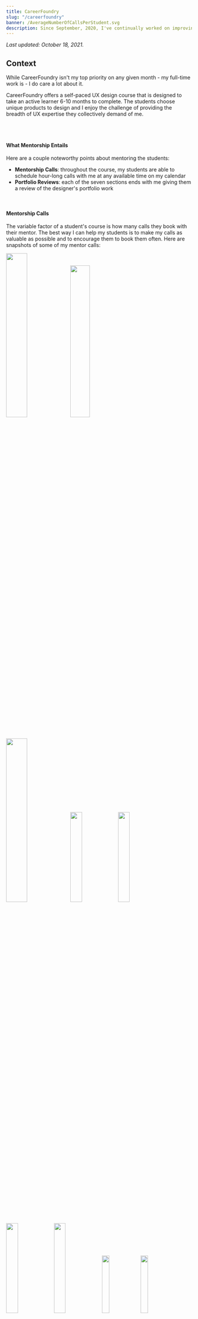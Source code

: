```yaml
---
title: CareerFoundry
slug: "/careerfoundry"
banner: /AverageNumberOfCallsPerStudent.svg
description: Since September, 2020, I've continually worked on improving the quality of my off-hours design mentorship with my UX students. Given that this was never my top priority day to day, though, my improvements over time were only incremental.
---
```


_Last updated: October 18, 2021._

## Context

While CareerFoundry isn't my top priority on any given month - my full-time work is - I do care a lot about it.

CareerFoundry offers a self-paced UX design course that is designed to take an active learner 6-10 months to complete. The students choose unique products to design and I enjoy the challenge of providing the breadth of UX expertise they collectively demand of me.

<br />

<center>
  <object type="image/svg+xml" data="./DemandABreadthOfUXExpertiseAndPersonalization.svg"></object>
</center>

<br />

#### What Mentorship Entails

Here are a couple noteworthy points about mentoring the students:

- **Mentorship Calls**: throughout the course, my students are able to schedule hour-long calls with me at any available time on my calendar
- **Portfolio Reviews**: each of the seven sections ends with me giving them a review of the designer's portfolio work

<br />

#### Mentorship Calls
The variable factor of a student's course is how many calls they book with their mentor. The best way I can help my students is to make my calls as valuable as possible and to encourage them to book them often. Here are snapshots of some of my mentor calls:

<!-- 33.33 - 3
25 - 4
20 - 5
16.665 - 6
14.285 - 7
12.5 - 8 -->

<img src="https://i.imgur.com/dJX2Brz.png" width="33.75%" height="auto" />
<img src="https://i.imgur.com/E0qzcuC.png?1" width="32.5%" height="auto" />
<img src="https://i.imgur.com/fhR8KmS.png" width="33.75%" height="auto" />
<img src="https://i.imgur.com/ik7Ov0o.png?1" width="25%" height="auto" />
<img src="https://i.imgur.com/aOuzroY.png?1" width="25%" height="auto" />
<img src="https://i.imgur.com/2TdvQ05.png?1" width="25%" height="auto" />
<img src="https://i.imgur.com/c1SHwWg.png" width="25%" height="auto" />
<img src="https://i.imgur.com/ATQgRVa.png?1" width="20%" height="auto" />
<img src="https://i.imgur.com/YcT09wQ.png?1" width="20%" height="auto" />
<img src="https://i.imgur.com/XJph3XS.png?1" width="20%" height="auto" />
<img src="https://i.imgur.com/d0znnBB.png" width="20%" height="auto" />
<img src="https://i.imgur.com/yldDG9W.png?1" width="20%" height="auto" />

<br />
<br />

#### Portfolio Reviews

<br />

<div className="scroll">
  <center>
    <object type="image/svg+xml" data="./OverviewOfMyPortfolioReviews.svg"></object>
  </center>
</div>

<br />

#### Summary of My Mentorship
From September, 2020 to September, 2021 in my off hours I logged over 400 hours of design mentorship.

<br />

<center>
  <object type="image/svg+xml" data="./MyMentorshipActivity.svg"></object>
</center>

<br />

## Desired Outcomes As a UX Mentor

Over my time as a mentor, I want my students to achieve continually:

1. Higher course completion rates
2. Shorter times until their first job offer
3. Higher hiring rates
4. Higher starting salaries

<br />

## My Process

For the first eight months I just treated my design mentorship like an off-hours side gig, doing nothing more than gradual improvements to quality of my calls with my students. My process has completely improved since July, 2021, and I have a running article series called _Applying Statistical Process Control to My UX Mentorship_. See a breakdown of the data:
  - <a href="/applying-statistical-process-control-to-my-ux-mentorship-part-1">Part 1</a>
  - Part 2 (Coming Soon)

On a monthly basis, I have my CareerFoundry invoice items transcribed into a spreadsheet where I can extrapolate data for student progress and monitor the impact of improvements I make to my mentorship system. My process is yielding ever more impactful results as I optimize my process.

<br />

#### My Mentorship Calls

Here are the calls I recommend to all my students.

<img src="https://i.imgur.com/JSy1MtB.png" width="100%" height="auto" />

<br />

I keep track of which calls each of my students have had.

<img src="https://i.imgur.com/PKS21JF.png" width="100%" height="auto" />

<br />
<br />

#### Copy Work Done On Calls With Students

Here is one example of an effective exercise that designers <a href="https://learnui.design/blog/5-practical-exercises-learn-ui-design-free.html" target="default">advocate</a> for improving design skills - mimicing the masters to understand their technique. It's an exercise I help my students get accustomed to.

<br />

##### Duolingo

<br />

<img src="./ExcitedGreen.svg" width="16.66%" height="auto" />
<img src="./Green.svg" width="16.66%" height="auto" />
<img src="./AngryGreen.svg" width="16.66%" height="auto" />
<img src="./ExcitedBlue.svg" width="16.66%" height="auto" />
<img src="./Blue.svg" width="16.66%" height="auto" />
<img src="./AngryBlue.svg" width="16.66%" height="auto" />

<br />

<img src="./ExcitedRed.svg" width="16.66%" height="auto" />
<img src="./Red.svg" width="16.66%" height="auto" />
<img src="./AngryRed.svg" width="16.66%" height="auto" />
<img src="./ExcitedPurple.svg" width="16.66%" height="auto" />
<img src="./Purple.svg" width="16.66%" height="auto" />
<img src="./AngryPurple.svg" width="16.66%" height="auto" />

<br />
<br />

| Original | Copy |
| -- | -- |
| <img src="https://i.imgur.com/ivjtKuT.png" width="95%" height="auto" /> | <img src="https://i.imgur.com/7u41teY.png" width="98%" height="auto" /> |

<br />

<img src="./GreenTravelOwl.svg" width="14%" height="auto" />
<img src="./WhiteTravelOwl.svg" width="14%" height="auto" />
<img src="./ProudOwlGreen.svg" width="19%" height="auto" />
<img src="./ProudOwlWhite.svg" width="19%" height="auto" />
<img src="./GreenAstrobird.svg" width="17%" height="auto" />
<img src="./WhiteAstrobird.svg" width="17%" height="auto" />

<br />
<br />

## My Mentorship Results Thus Far

**I won't have good data for student hiring metrics until the beginning of 2022**, because CF grads typically take up to 6 months to get hired in a UX-related role. Even when I do start getting good data on this, those statistics will be based on my mentorship process from 2020. It will take at least a year to see the results of my mentorship process today.

I _can_ prove, however, that my process is yielding ever more impactful results. See a breakdown of the data in my ongoing article series, **_Applying Statistical Process Control to My UX Mentorship_**:
  - <a href="/applying-statistical-process-control-to-my-ux-mentorship-part-1">Part 1</a>
  - Part 2 (Coming Soon)

<br />

#### Examples of Student Product Design Work
<br />

##### TATO (UX Process and Storytelling)

<iframe
  width="100%"
  height="550px"
  src="https://www.youtube.com/embed/aVX8IPZ8Foc"
  title="YouTube video player"
  frameBorder="0"
  allow="accelerometer; autoplay; clipboard-write; encrypted-media; gyroscope; picture-in-picture"
  allowFullScreen
></iframe>

<br />
<br />

##### RADSURF (UI/ UX)

I was heavily involved with this one.

Click through the <a href="https://www.figma.com/proto/4uIh2KVdYPZjX0Z64OLkcX/RadSurf?node-id=541%3A8263&scaling=scale-down&page-id=0%3A1&starting-point-node-id=541%3A8263" target="default">prototype</a>. (The blue boxes that appear on a click are where you can navigate to new screens.)

<br />

<a href="https://www.figma.com/proto/4uIh2KVdYPZjX0Z64OLkcX/RadSurf?node-id=541%3A8263&scaling=scale-down&page-id=0%3A1&starting-point-node-id=541%3A8263" target="default">
  <img src="Sign Up.png" width="32%" height="auto" /> <img src="Favorites.png" width="32%" height="auto" /> <img src="Explore.png" width="32%" height="auto" />
</a>

<br />
<br />

## Personal Reflection

#### I really enjoy this is the kind of side gig.
I love the opportunity to hone my skills through teaching. I enjoy expanding my network with up-and-coming designers, many of whom will eventually amount to great ones. I love autonomous work. I am in my _element_ innovating with new creations and I get an outlet for that helping my students on their portfolio pieces. None of this was particularly revelatory, though, so I'll expound on my other main takeaways.

<br />

#### I love applying statistical process control to my work.
This was the first time where I've taken a studied and disciplined approach to applying SPC principles I read about to a project. I've been amazed with the outcomes it facilitates. Wherever possible moving forward, for the projects I care about I want to track data and visualize it on a routinely-referenced dashboard.

I've come away from the insights gathered in part <a href="/applying-statistical-process-control-to-my-ux-mentorship-part-1">1</a> of my SPC article series with a few key takeaways.


##### a. The Impact of a Dashboard

Having a dashboard give me the most actionable data (_that I've figured out thus far_) has done more to (1) inform me of where I can improve my process and (2) consider _how_ I might improve my process... than a scrum master or manager could, I believe.


##### b. Data Analytics as a Key Companion Feedback Loop to User Research

As a long-time UX practitioner - mostly of early-stage products - I've associated improved outcomes more with a qualitative feedback loop between users and designers engaging with each other directly. And yet... most of the measurable improvements to my mentorship approach have been **in response to quantitative metrics** and have been **invisible to the students**. _Data_ insights prompted actions that, for the most part, could not have been easily (or even _possibly_) detected through user research. Also, the optimizations I have made so far have for the most part flown under the students' radars. For example:
  - I really doubt my women students have thought of themselves as less assertive and, yet, telling them to be more assertive in utilizing my available time did result in them doing so.
  - My students could not have told me that when they book calls with me and what days they most often schedule with me the way the data does. Also, I'm sure they didn't notice when Monday availability dropped and Wednesday / Thursday availability increased on my schedule. Regardless, this resulted in their booking more calls with me.
  - I'm sure that if I were to ask my students on which month they guess I had compiled a spreadsheet of all the data I have surrounding our mentorship engagement in order to track our progress, they would not know. And yet, it has had measurable improvements on my results and _their_ course outcomes.


##### c. Translating Design to Business Outcomes

**SPC is the best way I know (post launch) to define a system of continuous improvement and translate design into improved business outcomes.** Thus far in my career, I've focused primarily on designing and launching new products. In that context, it's easy to say how design translates to business outcomes. I haven't had as good of an explanation to executives of mature businesses how design translates to more profitable businesses or why design should have a seat at the executive table. Now I can more easily associate metrics to product and service design work.

<br />
